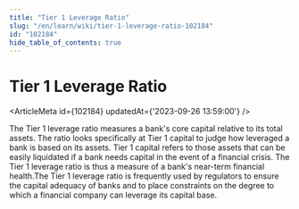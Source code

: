 ```yaml
---
title: "Tier 1 Leverage Ratio"
slug: "/en/learn/wiki/tier-1-leverage-ratio-102184"
id: "102184"
hide_table_of_contents: true
---
```



# Tier 1 Leverage Ratio

<ArticleMeta id={102184} updatedAt={'2023-09-26 13:59:00'} />
<div className='border-solid border-b border-t-0 my-4 border-[var(--ifm-color-gray-300)]' />

The Tier 1 leverage ratio measures a bank's core capital relative to its total assets. The ratio looks specifically at Tier 1 capital to judge how leveraged a bank is based on its assets. Tier 1 capital refers to those assets that can be easily liquidated if a bank needs capital in the event of a financial crisis. The Tier 1 leverage ratio is thus a measure of a bank's near-term financial health.The Tier 1 leverage ratio is frequently used by regulators to ensure the capital adequacy of banks and to place constraints on the degree to which a financial company can leverage its capital base.

